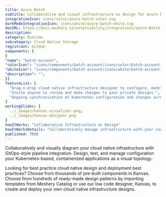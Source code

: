 ```yaml
---
title: Azure Batch
subtitle: Collaborative and visual infrastructure as design for Azure Batch
integrationIcon: icons/color/azure-batch-color.svg
darkModeIntegrationIcon: icons/white/azure-batch-white.svg
docURL: https://docs.meshery.io/extensibility/integrations/azure-Batch
description: 
category: Runtime
subcategory: Cloud Native Storage
registrant: GitHub
components: [
{
"name": "batch-account",
"colorIcon": "icons/components/batch-account/icons/color/batch-account-color.svg",
"whiteIcon": "icons/components/batch-account/icons/white/batch-account-white.svg",
"description": "",
}]
featureList: [
  "Drag-n-drop cloud native infrastructure designer to configure, model, and deploy your workloads.",
  "Invite anyone to review and make changes to your private designs.",
  "Ongoing synchronization of Kubernetes configuration and changes across any number of clusters."
]
workingSlides: [
  ../_images/kanvas-visualizer.png,
  ../_images/kanvas-designer.png
]
howItWorks: "Collaborative Infrastructure as Design"
howItWorksDetails: "Collaboratively manage infrastructure with your coworkers synchronously sharing the same designs."
published: TRUE
---
```

<p>

</p>
<p>
    Collaboratively and visually diagram your cloud native infrastructure with GitOps-style pipeline integration. Design, test, and manage configuration your Kubernetes-based, containerized applications as a visual topology.
</p>
<p>
    Looking for best practice cloud native design and deployment best practices? Choose from thousands of pre-built components in Kanvas. Choose from hundreds of ready-made design patterns by importing templates from Meshery Catalog or use our low code designer, Kanvas, to create and deploy your own cloud native infrastructure designs.
</p>
